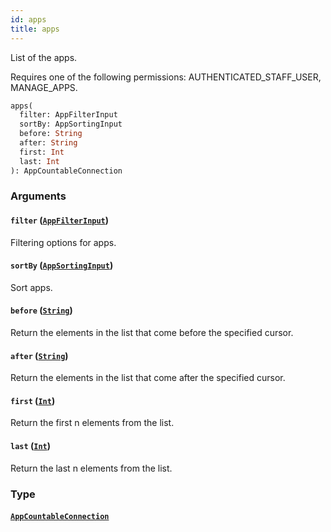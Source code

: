 ```yaml
---
id: apps
title: apps
---
```


List of the apps.

Requires one of the following permissions: AUTHENTICATED_STAFF_USER, MANAGE_APPS.

```graphql
apps(
  filter: AppFilterInput
  sortBy: AppSortingInput
  before: String
  after: String
  first: Int
  last: Int
): AppCountableConnection
```

### Arguments

#### `filter` ([`AppFilterInput`](../../../developer/api-reference/inputs/app-filter-input))

Filtering options for apps.

#### `sortBy` ([`AppSortingInput`](../../../developer/api-reference/inputs/app-sorting-input))

Sort apps.

#### `before` ([`String`](../../../developer/api-reference/scalars/string))

Return the elements in the list that come before the specified cursor.

#### `after` ([`String`](../../../developer/api-reference/scalars/string))

Return the elements in the list that come after the specified cursor.

#### `first` ([`Int`](../../../developer/api-reference/scalars/int))

Return the first n elements from the list.

#### `last` ([`Int`](../../../developer/api-reference/scalars/int))

Return the last n elements from the list.

### Type

#### [`AppCountableConnection`](../../../developer/api-reference/objects/app-countable-connection)
